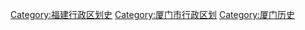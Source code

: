 [[Category:福建行政区划史|Category:福建行政区划史]]
[[Category:厦门市行政区划|Category:厦门市行政区划]]
[[Category:厦门历史|Category:厦门历史]]